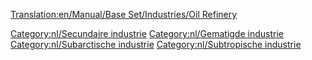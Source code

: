 [[Translation:en/Manual/Base Set/Industries/Oil Refinery]]

{{nl/Industrieën|image=en/Oilrefinery.png|name=Olieraffinaderij
|climates=[[nl/Manual/Klimaat#Gematigd|Gematigd]], [[nl/Manual/Klimaat#Subarctisch|Subarctisch]], [[nl/Manual/Klimaat#Subtropisch|Subtropisch]].
|accepts=[[nl/Manual/Base Set/Cargos/Olie|Olie]]
|produces=[[nl/Manual/Base Set/Cargos/Goederen|Goederen]]
|notes=Kan alleen worden geplaatst vlakbij de randen van de kaart, zelfs bij gebruik van [[nl/Manual/Industrie#Nieuwe_industrieën_bekostigen|sticht een nieuwe industrie]].
Het kan worden vernietigd door een [[nl/Manual/Rampen#Explosie_op_een_olie-raffinaderij|ramp met een militaire straaljager]], maar zal zichzelf snel herbouwen.
}}

{{nl/Navbox Industrieën}}
[[Category:nl/Secundaire industrie]]
[[Category:nl/Gematigde industrie]]
[[Category:nl/Subarctische industrie]]
[[Category:nl/Subtropische industrie]]